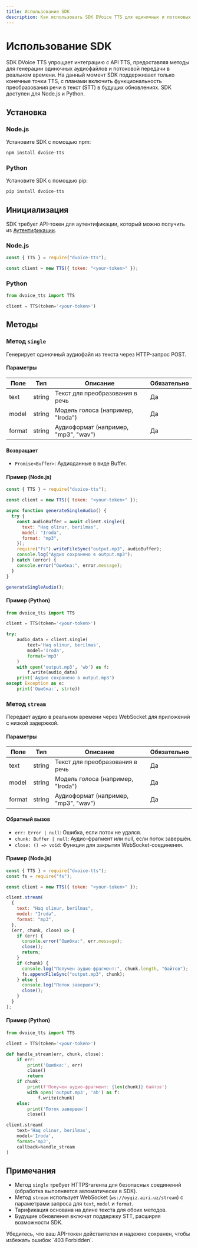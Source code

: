 ```yaml
---
title: Использование SDK
description: Как использовать SDK DVoice TTS для единичных и потоковых конечных точек, с планами на будущую поддержку STT.
---
```


# Использование SDK

SDK DVoice TTS упрощает интеграцию с API TTS, предоставляя методы для генерации одиночных аудиофайлов и потоковой передачи в реальном времени. На данный момент SDK поддерживает только конечные точки TTS, с планами включить функциональность преобразования речи в текст (STT) в будущих обновлениях. SDK доступен для Node.js и Python.

## Установка

### Node.js

Установите SDK с помощью npm:

```bash
npm install dvoice-tts
```

### Python

Установите SDK с помощью pip:

```bash
pip install dvoice-tts
```

## Инициализация

SDK требует API-токен для аутентификации, который можно получить из [Аутентификации](../get-started/authentication).

### Node.js

```javascript
const { TTS } = require("dvoice-tts");

const client = new TTS({ token: "<your-token>" });
```

### Python

```python
from dvoice_tts import TTS

client = TTS(token='<your-token>')
```

## Методы

### Метод `single`

Генерирует одиночный аудиофайл из текста через HTTP-запрос POST.

#### Параметры

| Поле   | Тип    | Описание                             | Обязательно |
| ------ | ------ | ------------------------------------ | ----------- |
| text   | string | Текст для преобразования в речь      | Да          |
| model  | string | Модель голоса (например, "Iroda")    | Да          |
| format | string | Аудиоформат (например, "mp3", "wav") | Да          |

#### Возвращает

- `Promise<Buffer>`: Аудиоданные в виде Buffer.

#### Пример (Node.js)

```javascript
const { TTS } = require("dvoice-tts");

const client = new TTS({ token: "<your-token>" });

async function generateSingleAudio() {
  try {
    const audioBuffer = await client.single({
      text: "Haq olinur, berilmas",
      model: "Iroda",
      format: "mp3",
    });
    require("fs").writeFileSync("output.mp3", audioBuffer);
    console.log("Аудио сохранено в output.mp3");
  } catch (error) {
    console.error("Ошибка:", error.message);
  }
}

generateSingleAudio();
```

#### Пример (Python)

```python
from dvoice_tts import TTS

client = TTS(token='<your-token>')

try:
    audio_data = client.single(
        text='Haq olinur, berilmas',
        model='Iroda',
        format='mp3'
    )
    with open('output.mp3', 'wb') as f:
        f.write(audio_data)
    print('Аудио сохранено в output.mp3')
except Exception as e:
    print('Ошибка:', str(e))
```

### Метод `stream`

Передает аудио в реальном времени через WebSocket для приложений с низкой задержкой.

#### Параметры

| Поле   | Тип    | Описание                             | Обязательно |
| ------ | ------ | ------------------------------------ | ----------- |
| text   | string | Текст для преобразования в речь      | Да          |
| model  | string | Модель голоса (например, "Iroda")    | Да          |
| format | string | Аудиоформат (например, "mp3", "wav") | Да          |

#### Обратный вызов

- `err: Error | null`: Ошибка, если поток не удался.
- `chunk: Buffer | null`: Аудио-фрагмент или null, если поток завершён.
- `close: () => void`: Функция для закрытия WebSocket-соединения.

#### Пример (Node.js)

```javascript
const { TTS } = require("dvoice-tts");
const fs = require("fs");

const client = new TTS({ token: "<your-token>" });

client.stream(
  {
    text: "Haq olinur, berilmas",
    model: "Iroda",
    format: "mp3",
  },
  (err, chunk, close) => {
    if (err) {
      console.error("Ошибка:", err.message);
      close();
      return;
    }
    if (chunk) {
      console.log("Получен аудио-фрагмент:", chunk.length, "байтов");
      fs.appendFileSync("output.mp3", chunk);
    } else {
      console.log("Поток завершен");
      close();
    }
  }
);
```

#### Пример (Python)

```python
from dvoice_tts import TTS

client = TTS(token='<your-token>')

def handle_stream(err, chunk, close):
    if err:
        print('Ошибка:', err)
        close()
        return
    if chunk:
        print(f'Получен аудио-фрагмент: {len(chunk)} байтов')
        with open('output.mp3', 'ab') as f:
            f.write(chunk)
    else:
        print('Поток завершен')
        close()

client.stream(
    text='Haq olinur, berilmas',
    model='Iroda',
    format='mp3',
    callback=handle_stream
)
```

## Примечания

- Метод `single` требует HTTPS-агента для безопасных соединений (обработка выполняется автоматически в SDK).
- Метод `stream` использует WebSocket (`ws://oyqiz.airi.uz/stream`) с параметрами запроса для `text`, `model` и `format`.
- Тарификация основана на длине текста для обоих методов.
- Будущие обновления включат поддержку STT, расширяя возможности SDK.

<Callout type="warning">
  Убедитесь, что ваш API-токен действителен и надежно сохранен, чтобы избежать
  ошибок `403 Forbidden`.
</Callout>
